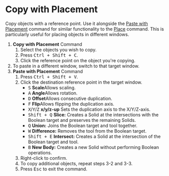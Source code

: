 
# Copy with Placement

<Reference shortcut="Ctrl + Shift + C" command="Copy With Placement" button="" />

Copy objects with a reference point. Use it alongside the [Paste with Placement](./paste-with-placement) command for similar functionality to the [Place](./place) command. This is particularly useful for placing objects in different windows.

1. **Copy with Placement** Command
    1. Select the objects you wish to copy.
    2. Press <kbd>Ctrl + Shift + C</kbd>.
    3. Click the reference point on the object you're copying.
2. To paste in a different window, switch to that target window.
3. **Paste with Placement** Command
    1. Press <kbd>Ctrl + Shift + V</kbd>.
    2. Click the destination reference point in the target window.
        - <kbd>S</kbd> **Scale**Allows scaling.
        - <kbd>A</kbd> **Angle**Allows rotation.
        - <kbd>D</kbd> **Offset**Allows consecutive duplication.
        - <kbd>F</kbd> **Flip**Allows flipping the duplication axis.
        - <kbd>X</kbd>/<kbd>Y</kbd>/<kbd>Z</kbd> **x/y/z-up** Sets the duplication axis to the X/Y/Z-axis.
        - <kbd>Shift + Q</kbd> **Slice:** Creates a Solid at the intersections with the Boolean target and preserves the remaining Solids.
        - <kbd>Q</kbd> **Union:** Joins the Boolean target and tool together.
        - <kbd>W</kbd> **Difference:** Removes the tool from the Boolean target.
        - <kbd>Shift + E</kbd> **Intersect:** Creates a Solid at the intersection of the Boolean target and tool.
        - <kbd>B</kbd> **New Body:** Creates a new Solid without performing Boolean operations.
    3. Right-click to confirm.
    4. To copy additional objects, repeat steps 3-2 and 3-3.
    5. Press <kbd>Esc</kbd> to exit the command.




